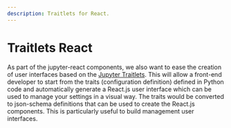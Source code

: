 ```yaml
---
description: Traitlets for React.
---
```


# Traitlets React

As part of the jupyter-react components, we also want to ease the creation of user interfaces based on the [Jupyter Traitlets](https://traitlets.readthedocs.io). This will allow a front-end developer to start from the traits (configuration definition) defined in Python code and automatically generate a React.js user interface which can be used to manage your settings in a visual way. The traits would be converted to json-schema definitions that can be used to create the React.js components. This is particularly useful to build management user interfaces.
